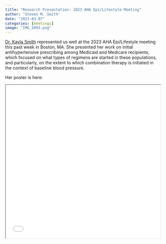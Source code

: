 ```yaml
---
title: "Research Presentation: 2023 AHA Epi/Lifestyle Meeting"
author: "Steven M. Smith"
date: "2023-03-07"
categories: [meetings]
image: "IMG_2092.png"
---
```


[Dr. Kayla Smith](https://pop.pharmacy.ufl.edu/people/students/kayla-smith/) represented us well at the 2023 AHA Epi/Lifestyle meeting this past week in Boston, MA. She presented her work on initial antihypertensive prescribing among Medicaid and Medicare recipients, which focused on what types of regimens are started in these populations, and particularly, on the extent to which combination therapy is initiated in the context of baseline blood pressure.

Her poster is here:

<iframe width="100%" height="500" src="kayla_poster.pdf">
